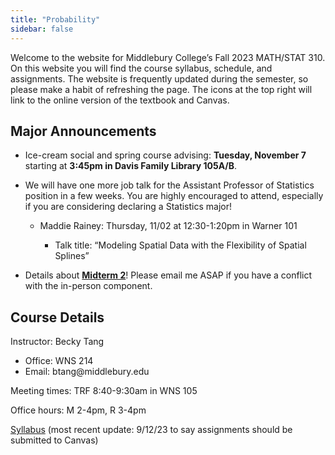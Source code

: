 ```yaml
---
title: "Probability"
sidebar: false
---
```


Welcome to the website for Middlebury College's Fall 2023 MATH/STAT 310. On this website you will find the course syllabus, schedule, and assignments. The website is frequently updated during the semester, so please make a habit of refreshing the page. The icons at the top right will link to the online version of the textbook and Canvas.

## Major Announcements

-   Ice-cream social and spring course advising: **Tuesday, November 7** starting at **3:45pm in Davis Family Library 105A/B**.

-   We will have one more job talk for the Assistant Professor of Statistics position in a few weeks. You are highly encouraged to attend, especially if you are considering declaring a Statistics major!

    -   Maddie Rainey: Thursday, 11/02 at 12:30-1:20pm in Warner 101

        -   Talk title: "Modeling Spatial Data with the Flexibility of Spatial Splines"

-   Details about [**Midterm 2**](/exam.qmd#sec-midterm2)! Please email me ASAP if you have a conflict with the in-person component.

## Course Details

Instructor: Becky Tang

-   Office: WNS 214
-   Email: btang\@middlebury.edu

Meeting times: TRF 8:40-9:30am in WNS 105

Office hours: M 2-4pm, R 3-4pm

[Syllabus](Stat310_Syllabus.pdf) (most recent update: 9/12/23 to say assignments should be submitted to Canvas)

## 
